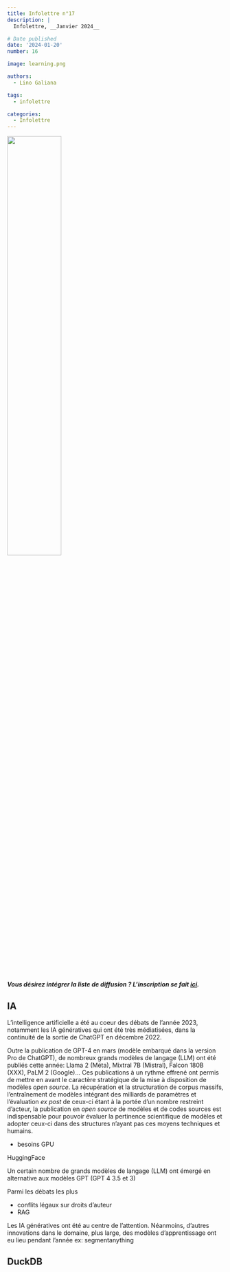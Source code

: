 ```yaml
---
title: Infolettre n°17
description: |
  Infolettre, __Janvier 2024__

# Date published
date: '2024-01-20'
number: 16

image: learning.png

authors:
  - Lino Galiana

tags:
  - infolettre

categories:
  - Infolettre
---
```


![](learning.png){width=50% fig-align="center"}

:::{.callout-tip}

__*Vous désirez intégrer la liste de diffusion ? L'inscription se fait [ici](https://framaforms.org/integration-reseau-des-data-scientists-1676407156).*__

:::



## IA 

L'intelligence artificielle a été au coeur des débats de l'année 2023,
notamment les IA génératives qui ont été très médiatisées, dans la continuité
de la sortie de ChatGPT en décembre 2022. 

Outre la publication de GPT-4 en mars (modèle embarqué dans la version Pro de ChatGPT),
de nombreux grands modèles de langage (LLM) ont été publiés cette année:
Llama 2 (Méta), Mixtral 7B (Mistral), Falcon 180B (XXX), PaLM 2 (Google)...
Ces publications à un rythme effrené ont permis de mettre en avant le caractère
stratégique de la mise à disposition de modèles _open source_. 
La récupération et la structuration de corpus massifs,
l'entraînement de modèles intégrant des
milliards de paramètres et l'évaluation _ex post_ de ceux-ci étant à la portée d'un
nombre restreint d'acteur,
la publication en _open source_ de modèles et de codes sources
est indispensable pour pouvoir évaluer la pertinence scientifique de modèles et adopter
ceux-ci dans des structures n'ayant pas ces moyens techniques et humains. 


- besoins GPU

HuggingFace


Un certain nombre de grands modèles de langage (LLM) ont émergé en alternative 
aux modèles GPT (GPT 4 3.5 et 3)

Parmi les débats les plus

- conflits légaux sur droits d'auteur
- RAG

Les IA génératives ont été au centre de l'attention. Néanmoins, d'autres innovations dans
le domaine, plus large, des modèles d'apprentissage ont eu lieu pendant l'année
ex: segmentanything

## DuckDB